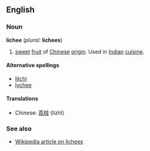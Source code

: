 ==English==
===Noun===
'''lichee''' (''plural:'' '''lichees''')

#[[sweet]] [[fruit]] of [[Chinese]] [[origin]]. Used in [[Indian]] [[cuisine]].

====Alternative spellings====
*[[litchi]]
*[[lychee]]

====Translations====
*Chinese: [[荔枝]] (lìzhī)

===See also===
*[[w:Lychee|Wikipedia article on lichees]]